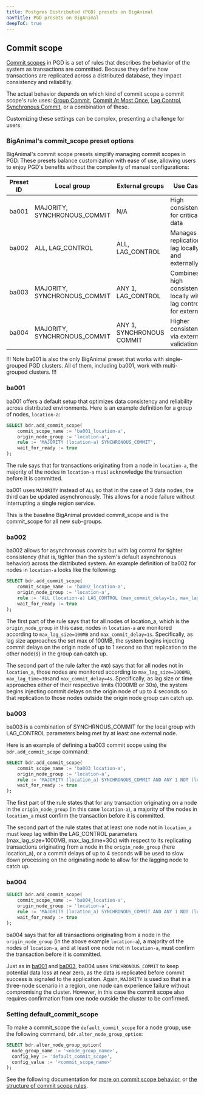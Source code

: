 ```yaml
---
title: Postgres Distributed (PGD) presets on BigAnimal
navTitle: PGD presets on BigAnimal
deepToC: true
---
```


## Commit scope

[Commit scopes](../../../pgd/latest/durability/commit-scopes/) in PGD is a set of rules that describes the behavior of the system as transactions are committed. Because they define how transactions are replicated across a distributed database, they impact consistency and reliability.

The actual behavior depends on which kind of commit scope a commit scope's rule uses: [Group Commit](/../../../pgd/latest/durability/group-commit/), [Commit At Most Once](/../../../pgd/latest/durability/camo/), [Lag Control](/../../../pgd/latest/durability/lag-control/), [Synchronous Commit](/../../../pgd/latest/durability/synchronous_commit/), or a combination of these.

Customizing these settings can be complex, presenting a challenge for users. 

### BigAnimal's commit_scope preset options

BigAnimal's commit scope presets simplify managing commit scopes in PGD. These presets balance customization with ease of use, allowing users to enjoy PGD's benefits without the complexity of manual configurations:

| Preset ID | Local group         | External groups     | Use Case                             |
|-----------|---------------------|--------------------|--------------------------------------|
| ba001     | MAJORITY, SYNCHRONOUS_COMMIT  | N/A                | High consistency for critical data   |
| ba002     | ALL, LAG_CONTROL         | ALL, LAG_CONTROL        | Manages replication lag locally and externally |
| ba003     | MAJORITY, SYNCHRONOUS_COMMIT  | ANY 1, LAG_CONTROL        | Combines high consistency locally with lag control for external|
| ba004     | MAJORITY, SYNCHRONOUS_COMMIT  | ANY 1, SYNCHRONOUS COMMIT | Higher consistency via external validation |

!!! Note
ba001 is also the only BigAnimal preset that works with single-grouped PGD clusters. All of them, including ba001, work with multi-grouped clusters.
!!!

### ba001

ba001 offers a default setup that optimizes data consistency and reliability across distributed environments. Here is an example definition for a group of nodes, `location-a`:

```sql
SELECT bdr.add_commit_scope(
    commit_scope_name := 'ba001_location-a',
    origin_node_group := 'location-a',
    rule := 'MAJORITY (location-a) SYNCHRONOUS_COMMIT',
    wait_for_ready := true
);
```

The rule says that for transactions originating from a node in `location-a`, the majority of the nodes in `location-a` must acknowledge the transaction before it is committed.

ba001 uses `MAJORITY` instead of `ALL` so that in the case of 3 data nodes, the third can be updated asynchronously. This allows for a node failure without interrupting a single region service. 

This is the baseline BigAnimal provided commit_scope and is the commit_scope for all new sub-groups.

### ba002

ba002 allows for asynchronous coomits but with lag control for tighter consistency (that is, tighter than the system's default asynchronous behavior) across the distributed system. An example definition of ba002 for nodes in `location-a` looks like the following:

```sql
SELECT bdr.add_commit_scope(
    commit_scope_name := 'ba002_location-a',
    origin_node_group := 'location-a',
    rule := 'ALL (location-a) LAG_CONTROL (max_commit_delay=1s, max_lag_size=100MB) AND ALL NOT (location-a) LAG_CONTROL (max_lag_size=1000MB, max_commit_delay=4s, max_lag_time=30s)',
    wait_for_ready := true
);
```

The first part of the rule says that for all nodes of location_a, which is the `origin_node_group` in this case, nodes in `location-a` are monitored according to `max_lag_size=100MB` and `max_commit_delay=1s`. Specifically, as lag size approaches the set max of 100MB, the system begins injecting commit delays on the origin node of up to 1 second so that replication to the other node(s) in the group can catch up.

The second part of the rule (after the `AND`) says that for all nodes not in `location_a`, those nodes are monitored according to `max_lag_size=1000MB`, `max_lag_time=30s`and `max_commit_delay=4s`. Specifically, as lag size or time approaches either of their respective limits (1000MB or 30s), the system begins injecting commit delays on the origin node of up to 4 seconds so that replication to those nodes outside the origin node group can catch up.

### ba003

ba003 is a combination of SYNCHRNOUS_COMMIT for the local group with LAG_CONTROL parameters being met by at least one external node.

Here is an example of defining a ba003 commit scope using the `bdr.add_commit_scope` command:

```sql
SELECT bdr.add_commit_scope(
    commit_scope_name := 'ba003_location-a',
    origin_node_group := 'location-a',
    rule := 'MAJORITY (location_a) SYNCHRONOUS_COMMIT AND ANY 1 NOT (location_a) LAG_CONTROL (max_lag_size=1000MB, max_commit_delay=4s, max_lag_time=30s)',
    wait_for_ready := true
);
```

The first part of the rule states that for any transaction originating on a node in the `origin_node_group` (in this case `location-a`), a majority of the nodes in `location_a` must confirm the transaction before it is committed. 

The second part of the rule states that at least one node not in `location_a` must keep lag within the LAG_CONTROL parameters (max_lag_size=1000MB, max_lag_time=30s) with respect to its replicating transactions originating from a node in the `origin_node_group` (here location_a), or a commit delays of up to 4 seconds will be used to slow down processing on the originating node to allow for the lagging node to catch up.


### ba004

```sql
SELECT bdr.add_commit_scope(
    commit_scope_name := 'ba004_location-a',
    origin_node_group := 'location-a',
    rule := 'MAJORITY (location_a) SYNCHRONOUS_COMMIT AND ANY 1 NOT (location_a) SYNCHRONOUS_COMMIT',
    wait_for_ready := true
);
```

ba004 says that for all transactions originating from a node in the `origin_node_group` (in the above example `location-a`), a majority of the nodes of `location-a`, and at least one node not in `location-a`, must confirm the transaction before it is committed.

Just as in [ba001](#ba001) and [ba003](#ba003), ba004 uses `SYNCHRONOUS_COMMIT` to keep potential data loss at near zero, as the data is replicated before commit success is signaled to the application. Again, `MAJORITY` is used so that in a three-node scenario in a region, one node can experience failure without compromising the cluster. However, in this case the commit scope also requires confirmation from one node outside the cluster to be confirmed. 

### Setting default_commit_scope

To make a commit_scope the `default_commit_scope` for a node group, use the following command, `bdr.alter_node_group_option`:

```sql
SELECT bdr.alter_node_group_option(
  node_group_name := '<node_group_name>',
  config_key := 'default_commit_scope',
  config_value := '<commit_scope_name>'
);
```

See the following documentation for [more on commit scope behavior](../../../pgd/latest/durability/commit-scopes/), or [the structure of commit scope rules](../../../pgd/latest/durability/commit-scope-rules/). 